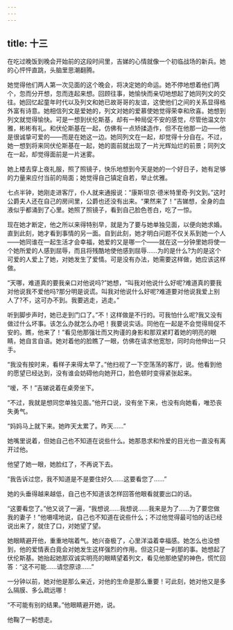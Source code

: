 ```yaml
---
---
---
```

title: 十三
---




在吃过晚饭到晚会开始前的这段时间里，吉娣的心情就像一个初临战场的新兵。她的心怦怦直跳，头脑里思潮翻腾。

她觉得他们两人第一次见面的这个晚会，将决定她的命运。她不停地想着他们两个，忽而分开想，忽而连起来想。回顾往事，她愉快而亲切地想起了她同列文的交往。她回忆起童年时代以及列文和她已故哥哥的友谊，这使他们之间的关系显得格外富有诗意。她相信列文是爱她的，列文对她的爱慕使她觉得荣幸和欣喜。她想到列文就觉得愉快。可是一想到伏伦斯基，却有一种局促不安的感觉，尽管他温文尔雅，彬彬有礼。和伏伦斯基在一起，仿佛有一点矫揉造作，但不在他那一边——他是很诚挚可爱的——而是在她这一边。她同列文在一起，却觉得十分自在。不过，她一想到将来同伏伦斯基在一起，她的面前就出现了一片光辉灿烂的前景；同列文在一起，却觉得面前是一片迷雾。

她上楼去穿上夜礼服，照了照镜子，快乐地想到今天是她的一个好日子，她有足够的力量来应付当前的局面；她觉得自己镇定自若，举止优雅。

七点半钟，她刚走进客厅，仆人就来通报说：“康斯坦京·德米特里奇·列文到。”这时公爵夫人还在自己的房间里，公爵也还没有出来。“果然来了！”吉娣想，全身的血液似乎都涌到了心里。她照了照镜子，看到自己脸色苍白，吃了一惊。

现在她才断定，他之所以来得特别早，就是为了要与她单独见面，以便向她求婚。直到此刻，她才看到事情的另一面。自到此刻，她才明白问题不仅关系到她一个人——她同谁在一起生活才会幸福，她爱的又是哪一个——就在这一分钟里她将使一个她所爱的人感到屈辱，而且将残酷地使他感到屈辱……为的是什么?为的是这个可爱的人爱上了她，对她发生了爱情。可是没有办法，她需要这样做，她应该这样做。

“天哪，难道真的要我亲口对他说吗?”她想，“叫我对他说什么好呢?难道真的要我对他说我不爱他吗?那分明是说谎。叫我对他说什么好呢?难道要对他说我爱上别人了?不，这可办不到。我要逃走，逃走。”

听到脚步声时，她已走到门口了。”不！这样做是不行的。可我怕什么呢?我又没有做过什么坏事。该怎么办就怎么办吧！我要说实话。同他在一起是不会觉得局促不安的。瞧，他来了！”看见他那强壮而又拘谨的身影和那双紧盯着她的明亮的眼睛，她自言自语。她对着他的脸瞧了一眼，仿佛在请求他宽恕，同时向他伸出一只手。

“我没有按时来，看样子来得太早了。”他扫视了一下空荡荡的客厅，说。他看到他的愿望已经达到，没有谁会妨碍他向她开口，脸色顿时变得紧张起来。

“嗳，不！”吉娣说着在桌旁坐下。

“不过，我就是想同您单独见面。”他开口说，没有坐下来，也没有向她看，唯恐丧失勇气。

“妈妈马上就下来。她昨天太累了。昨天……”

她嘴里说着，但她自己也不知道在说些什么。她那恳求和怜爱的目光也一直没有离开过他。

他望了她一眼，她脸红了，不再说下去。

“我告诉过您，我不知道是不是要住好久……这要看您了……”

她的头垂得越来越低，自己也不知道该怎样回答他眼看就要出口的话。

“这要看您了。”他又说了一遍，“我想说……我想说……我来是为了……为了要您做我的妻子！”他嗫嚅地说，自己也不知道在说些什么；不过他觉得最可怕的话已经说出来了，就住了口，对她望了望。

她眼睛避开他，重重地喘着气。她兴奋极了，心里洋溢着幸福感。她怎么也没想到，他的爱情表白竟会对她发生这样强烈的作用。但这只是一刹那的事。她想起了伏伦斯基。她抬起她那双诚实明亮的眼睛望着列文，看见他那绝望的神色，慌忙回答：“这不可能……请您原谅……”

一分钟以前，她对他是那么亲近，对他的生命是那么重要！可此刻，她对他又是多么隔膜、多么疏远哪！

“不可能有别的结果。”他眼睛避开她，说。

他鞠了一躬想走。
